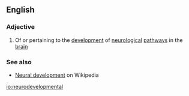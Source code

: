==English==

===Adjective===
{{en-adj|-}}

# Of or pertaining to the [[development]] of [[neurological]] [[pathway]]s in the [[brain]]

===See also===
* [[w:Neural development|Neural development]] on Wikipedia

[[io:neurodevelopmental]]